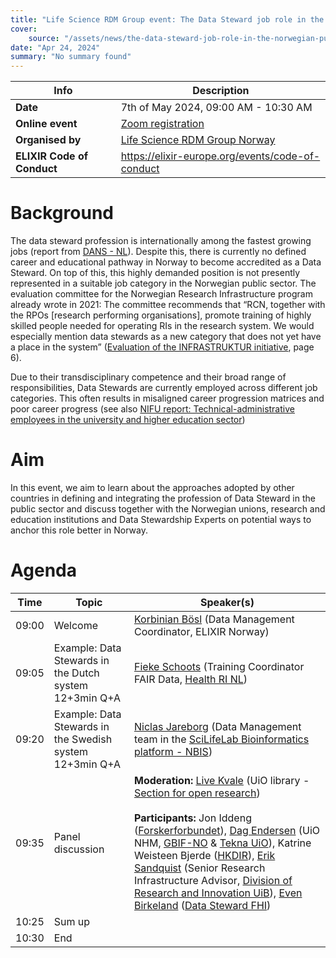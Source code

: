 ```yaml
---
title: "Life Science RDM Group event: The Data Steward job role in the Norwegian public sector"
cover:
    source: "/assets/news/the-data-steward-job-role-in-the-norwegian-public-sector/life-science-rdm-no-logo.png"
date: "Apr 24, 2024"
summary: "No summary found"
---
```


| Info                       | Description                                                                                    |
|----------------------------|------------------------------------------------------------------------------------------------|
| **Date**                   | 7th of May 2024, 09:00 AM - 10:30 AM                                                           |
| **Online event**           | [Zoom registration](https://uib.zoom.us/meeting/register/u5cocu6vrzMvHNT_PbP2j9b_sqlNF_d4ZT0q) |
| **Organised by**           | [Life Science RDM Group Norway](organization/biomeddata/Life-Science-RDM-Group)                |
| **ELIXIR Code of Conduct** | https://elixir-europe.org/events/code-of-conduct                                               |

# Background

The data steward profession is internationally among the fastest growing jobs (report from [DANS - NL](https://dans.knaw.nl/en/news/data-steward-the-fastest-growing-job/)). Despite this, there is currently no defined career and educational pathway in Norway to become accredited as a Data Steward. On top of this, this highly demanded position is not presently represented in a suitable job category in the Norwegian public sector. The evaluation committee for the Norwegian Research Infrastructure program already wrote in 2021: The committee recommends that “RCN, together with the RPOs [research performing organisations], promote training of highly skilled people needed for operating RIs in the research system. We would especially mention data stewards as a new category that does not yet have a place in the system” ([Evaluation of the INFRASTRUKTUR initiative](https://www.forskningsradet.no/siteassets/publikasjoner/2021/infrastruktur-evalueringsrapport.pdf), page 6).

Due to their transdisciplinary competence and their broad range of responsibilities, Data Stewards are currently employed across different job categories. This often results in misaligned career progression matrices and poor career progress (see also [NIFU report: Technical-administrative employees in the university and higher education sector](https://hdl.handle.net/11250/3119788))

# Aim

In this event, we aim to learn about the approaches adopted by other countries in defining and integrating the profession of Data Steward in the public sector and discuss together with the Norwegian unions, research and education institutions and Data Stewardship Experts on potential ways to anchor this role better in Norway.

# Agenda

| **Time** | **Topic**                                                | **Speaker(s)**                                                                                                                                                                                                                                                                                                                                                                                                                                                                                                                                                                                                                                                                                                                                                                                                                                                                                                                                                       |
|----------|----------------------------------------------------------|----------------------------------------------------------------------------------------------------------------------------------------------------------------------------------------------------------------------------------------------------------------------------------------------------------------------------------------------------------------------------------------------------------------------------------------------------------------------------------------------------------------------------------------------------------------------------------------------------------------------------------------------------------------------------------------------------------------------------------------------------------------------------------------------------------------------------------------------------------------------------------------------------------------------------------------------------------------------|
| 09:00    | Welcome                                                  | [Korbinian Bösl](https://www.uib.no/en/persons/Korbinian.Michael.B%C3%B6sl) (Data Management Coordinator, ELIXIR Norway)                                                                                                                                                                                                                                                                                                                                                                                                                                                                                                                                                                                                                                                                                                                                                                                                                                             |
| 09:05    | Example: Data Stewards in the Dutch system 12+3min Q+A   | [Fieke Schoots](https://www.health-ri.nl/en/about/health-ri-team) (Training Coordinator FAIR Data, [Health RI NL](https://www.health-ri.nl/))                                                                                                                                                                                                                                                                                                                                                                                                                                                                                                                                                                                                                                                                                                                                                                                                                        |
| 09:20    | Example: Data Stewards in the Swedish system 12+3min Q+A | [Niclas Jareborg](https://www.scilifelab.se/researchers/niclas-jareborg/) (Data Management team in the [SciLifeLab Bioinformatics platform - NBIS](https://nbis.se/))                                                                                                                                                                                                                                                                                                                                                                                                                                                                                                                                                                                                                                                                                                                                                                                                |
| 09:35    | Panel discussion                                         | **Moderation:** [Live Kvale](https://www.ub.uio.no/english/about/people/samdig/open-research/kvalel/index.html) (UiO library - [Section for open research](https://www.ub.uio.no/english/?vrtx=unit-view&areacode=340503)) <br/><br/>**Participants:** Jon Iddeng ([Forskerforbundet](https://www.forskerforbundet.no/en)), [Dag Endersen](https://www.nhm.uio.no/english/research/projects/biodata/people/dag-endresen.html) (UiO NHM, [GBIF-NO](https://www.gbif.no/) & [Tekna UiO](https://foreninger.uio.no/tekna/)), Katrine Weisteen Bjerde ([HKDIR](https://hkdir.no/en)), [Erik Sandquist](https://www.uib.no/en/persons/Erik.Sandquist) (Senior Research Infrastructure Advisor, [Division of Research and Innovation UiB](https://www.uib.no/en/fia)), [Even Birkeland](https://www.fhi.no/om/organisasjon/genetikk-og-bioinformatikk/even-birkeland/) ([Data Steward FHI](https://www.fhi.no/en/ab/departments-and-centres/genetics-and-bioinformatics/)) |
| 10:25    | Sum up                                                   |                                                                                                                                                                                                                                                                                                                                                                                                                                                                                                                                                                                                                                                                                                                                                                                                                                                                                                                                                                      |
| 10:30    | End                                                      |                                                                                                                                                                                                                                                                                                                                                                                                                                                                                                                                                                                                                                                                                                                                                                                                                                                                                                                                                                      |
